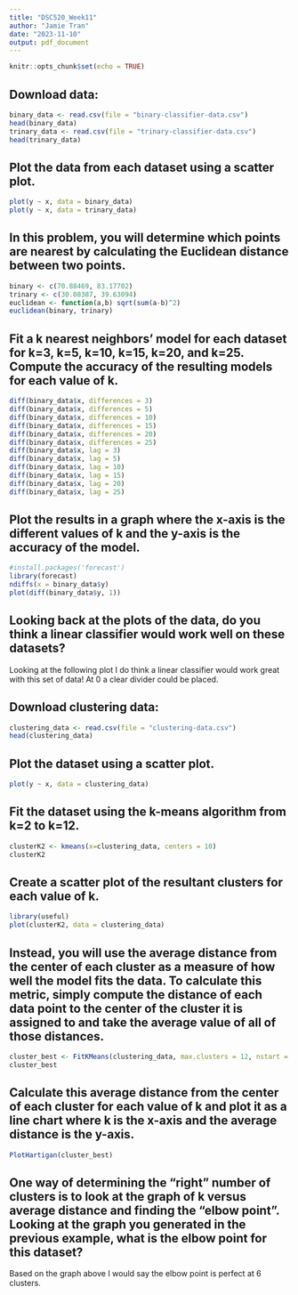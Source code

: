 ```yaml
---
title: "DSC520_Week11"
author: "Jamie Tran"
date: "2023-11-10"
output: pdf_document
---
```


```r
knitr::opts_chunk$set(echo = TRUE)
```

## Download data:

```r
binary_data <- read.csv(file = "binary-classifier-data.csv")
head(binary_data)
trinary_data <- read.csv(file = "trinary-classifier-data.csv")
head(trinary_data)
```

## Plot the data from each dataset using a scatter plot.

```r
plot(y ~ x, data = binary_data)
plot(y ~ x, data = trinary_data)
```

## In this problem, you will determine which points are nearest by calculating the Euclidean distance between two points.

```r
binary <- c(70.88469, 83.17702)
trinary <- c(30.08387, 39.63094)
euclidean <- function(a,b) sqrt(sum(a-b)^2)
euclidean(binary, trinary)
```

## Fit a k nearest neighbors’ model for each dataset for k=3, k=5, k=10, k=15, k=20, and k=25. Compute the accuracy of the resulting models for each value of k. 


```r
diff(binary_data$x, differences = 3)
diff(binary_data$x, differences = 5)
diff(binary_data$x, differences = 10)
diff(binary_data$x, differences = 15)
diff(binary_data$x, differences = 20)
diff(binary_data$x, differences = 25)
diff(binary_data$x, lag = 3)
diff(binary_data$x, lag = 5)
diff(binary_data$x, lag = 10)
diff(binary_data$x, lag = 15)
diff(binary_data$x, lag = 20)
diff(binary_data$x, lag = 25)
```

## Plot the results in a graph where the x-axis is the different values of k and the y-axis is the accuracy of the model.

```r
#install.packages('forecast')
library(forecast)
ndiffs(x = binary_data$y)
plot(diff(binary_data$y, 1))
```

## Looking back at the plots of the data, do you think a linear classifier would work well on these datasets?

Looking at the following plot I do think a linear classifier would work great with this set of data! At 0 a clear divider could be placed. 

## Download clustering data:

```r
clustering_data <- read.csv(file = "clustering-data.csv")
head(clustering_data)
```

## Plot the dataset using a scatter plot.

```r
plot(y ~ x, data = clustering_data)
```

## Fit the dataset using the k-means algorithm from k=2 to k=12. 

```r
clusterK2 <- kmeans(x=clustering_data, centers = 10)
clusterK2
```

## Create a scatter plot of the resultant clusters for each value of k.

```r
library(useful)
plot(clusterK2, data = clustering_data)
```

## Instead, you will use the average distance from the center of each cluster as a measure of how well the model fits the data. To calculate this metric, simply compute the distance of each data point to the center of the cluster it is assigned to and take the average value of all of those distances.

```r
cluster_best <- FitKMeans(clustering_data, max.clusters = 12, nstart = 25, seed = 278613)
cluster_best
```

## Calculate this average distance from the center of each cluster for each value of k and plot it as a line chart where k is the x-axis and the average distance is the y-axis.

```r
PlotHartigan(cluster_best)
```

## One way of determining the “right” number of clusters is to look at the graph of k versus average distance and finding the “elbow point”. Looking at the graph you generated in the previous example, what is the elbow point for this dataset?

Based on the graph above I would say the elbow point is perfect at 6 clusters. 
